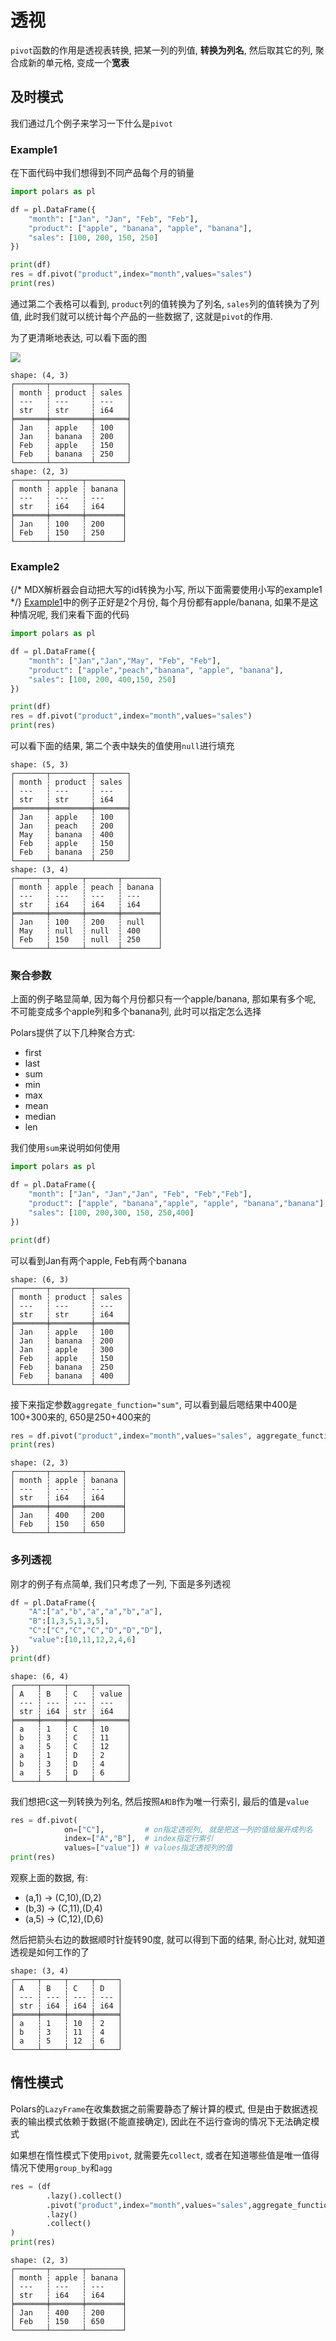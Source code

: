 # 透视

`pivot`函数的作用是透视表转换, 把某一列的列值, **转换为列名**, 然后取其它的列, 聚合成新的单元格, 变成一个**宽表**

## 及时模式
我们通过几个例子来学习一下什么是`pivot`
### Example1

在下面代码中我们想得到不同产品每个月的销量

```python
import polars as pl

df = pl.DataFrame({
    "month": ["Jan", "Jan", "Feb", "Feb"],
    "product": ["apple", "banana", "apple", "banana"],
    "sales": [100, 200, 150, 250]
})

print(df)
res = df.pivot("product",index="month",values="sales")
print(res)
```
通过第二个表格可以看到, `product`列的值转换为了列名, `sales`列的值转换为了列值, 此时我们就可以统计每个产品的一些数据了, 这就是`pivot`的作用.

为了更清晰地表达, 可以看下面的图

![](/pivot.png)


```text
shape: (4, 3)
┌───────┬─────────┬───────┐
│ month ┆ product ┆ sales │
│ ---   ┆ ---     ┆ ---   │
│ str   ┆ str     ┆ i64   │
╞═══════╪═════════╪═══════╡
│ Jan   ┆ apple   ┆ 100   │
│ Jan   ┆ banana  ┆ 200   │
│ Feb   ┆ apple   ┆ 150   │
│ Feb   ┆ banana  ┆ 250   │
└───────┴─────────┴───────┘
shape: (2, 3)
┌───────┬───────┬────────┐
│ month ┆ apple ┆ banana │
│ ---   ┆ ---   ┆ ---    │
│ str   ┆ i64   ┆ i64    │
╞═══════╪═══════╪════════╡
│ Jan   ┆ 100   ┆ 200    │
│ Feb   ┆ 150   ┆ 250    │
└───────┴───────┴────────┘
```

### Example2

{/* MDX解析器会自动把大写的id转换为小写, 所以下面需要使用小写的example1 */}
[Example1](#example1)中的例子正好是2个月份, 每个月份都有apple/banana, 如果不是这种情况呢, 我们来看下面的代码

```python
import polars as pl

df = pl.DataFrame({
    "month": ["Jan","Jan","May", "Feb", "Feb"],
    "product": ["apple","peach","banana", "apple", "banana"],
    "sales": [100, 200, 400,150, 250]
})

print(df)
res = df.pivot("product",index="month",values="sales")
print(res)
```
可以看下面的结果, 第二个表中缺失的值使用`null`进行填充
```text
shape: (5, 3)
┌───────┬─────────┬───────┐
│ month ┆ product ┆ sales │
│ ---   ┆ ---     ┆ ---   │
│ str   ┆ str     ┆ i64   │
╞═══════╪═════════╪═══════╡
│ Jan   ┆ apple   ┆ 100   │
│ Jan   ┆ peach   ┆ 200   │
│ May   ┆ banana  ┆ 400   │
│ Feb   ┆ apple   ┆ 150   │
│ Feb   ┆ banana  ┆ 250   │
└───────┴─────────┴───────┘
shape: (3, 4)
┌───────┬───────┬───────┬────────┐
│ month ┆ apple ┆ peach ┆ banana │
│ ---   ┆ ---   ┆ ---   ┆ ---    │
│ str   ┆ i64   ┆ i64   ┆ i64    │
╞═══════╪═══════╪═══════╪════════╡
│ Jan   ┆ 100   ┆ 200   ┆ null   │
│ May   ┆ null  ┆ null  ┆ 400    │
│ Feb   ┆ 150   ┆ null  ┆ 250    │
└───────┴───────┴───────┴────────┘
```


### 聚合参数
上面的例子略显简单, 因为每个月份都只有一个apple/banana, 那如果有多个呢, 不可能变成多个apple列和多个banana列, 此时可以指定怎么选择

Polars提供了以下几种聚合方式:
- first
- last
- sum
- min
- max
- mean
- median
- len

我们使用`sum`来说明如何使用

```python
import polars as pl

df = pl.DataFrame({
    "month": ["Jan", "Jan","Jan", "Feb", "Feb","Feb"],
    "product": ["apple", "banana","apple", "apple", "banana","banana"],
    "sales": [100, 200,300, 150, 250,400]
})

print(df)
```
可以看到Jan有两个apple, Feb有两个banana
```text {7,9,11,12}
shape: (6, 3)
┌───────┬─────────┬───────┐
│ month ┆ product ┆ sales │
│ ---   ┆ ---     ┆ ---   │
│ str   ┆ str     ┆ i64   │
╞═══════╪═════════╪═══════╡
│ Jan   ┆ apple   ┆ 100   │
│ Jan   ┆ banana  ┆ 200   │
│ Jan   ┆ apple   ┆ 300   │
│ Feb   ┆ apple   ┆ 150   │
│ Feb   ┆ banana  ┆ 250   │
│ Feb   ┆ banana  ┆ 400   │
└───────┴─────────┴───────┘
```
接下来指定参数`aggregate_function="sum"`, 可以看到最后嗯结果中400是100+300来的, 650是250+400来的
```python
res = df.pivot("product",index="month",values="sales", aggregate_function="sum")
print(res)
```

```text
shape: (2, 3)
┌───────┬───────┬────────┐
│ month ┆ apple ┆ banana │
│ ---   ┆ ---   ┆ ---    │
│ str   ┆ i64   ┆ i64    │
╞═══════╪═══════╪════════╡
│ Jan   ┆ 400   ┆ 200    │
│ Feb   ┆ 150   ┆ 650    │
└───────┴───────┴────────┘
```

### 多列透视
刚才的例子有点简单, 我们只考虑了一列, 下面是多列透视

```python
df = pl.DataFrame({
	"A":["a","b","a","a","b","a"],
	"B":[1,3,5,1,3,5],
	"C":["C","C","C","D","D","D"],
	"value":[10,11,12,2,4,6]
})
print(df)
```
```text
shape: (6, 4)
┌─────┬─────┬─────┬───────┐
│ A   ┆ B   ┆ C   ┆ value │
│ --- ┆ --- ┆ --- ┆ ---   │
│ str ┆ i64 ┆ str ┆ i64   │
╞═════╪═════╪═════╪═══════╡
│ a   ┆ 1   ┆ C   ┆ 10    │
│ b   ┆ 3   ┆ C   ┆ 11    │
│ a   ┆ 5   ┆ C   ┆ 12    │
│ a   ┆ 1   ┆ D   ┆ 2     │
│ b   ┆ 3   ┆ D   ┆ 4     │
│ a   ┆ 5   ┆ D   ┆ 6     │
└─────┴─────┴─────┴───────┘
```
我们想把`C`这一列转换为列名, 然后按照`A和B`作为唯一行索引, 最后的值是`value`
```python
res = df.pivot(
            on=["C"],         # on指定透视列, 就是把这一列的值给展开成列名
            index=["A","B"],  # index指定行索引
            values=["value"]) # values指定透视列的值
print(res)
```
观察上面的数据, 有:
- (a,1) -> (C,10),(D,2)
- (b,3) -> (C,11),(D,4)
- (a,5) -> (C,12),(D,6)

然后把箭头右边的数据顺时针旋转90度, 就可以得到下面的结果, 耐心比对, 就知道透视是如何工作的了

```text
shape: (3, 4)
┌─────┬─────┬─────┬─────┐
│ A   ┆ B   ┆ C   ┆ D   │
│ --- ┆ --- ┆ --- ┆ --- │
│ str ┆ i64 ┆ i64 ┆ i64 │
╞═════╪═════╪═════╪═════╡
│ a   ┆ 1   ┆ 10  ┆ 2   │
│ b   ┆ 3   ┆ 11  ┆ 4   │
│ a   ┆ 5   ┆ 12  ┆ 6   │
└─────┴─────┴─────┴─────┘
```

## 惰性模式
Polars的`LazyFrame`在收集数据之前需要静态了解计算的模式, 但是由于数据透视表的输出模式依赖于数据(不能直接确定), 因此在不运行查询的情况下无法确定模式

如果想在惰性模式下使用`pivot`, 就需要先`collect`, 或者在知道哪些值是唯一值得情况下使用`group_by`和`agg`

```python
res = (df
	    .lazy().collect()
        .pivot("product",index="month",values="sales",aggregate_function="sum")
        .lazy()
        .collect()
)
print(res)
```

```text
shape: (2, 3)
┌───────┬───────┬────────┐
│ month ┆ apple ┆ banana │
│ ---   ┆ ---   ┆ ---    │
│ str   ┆ i64   ┆ i64    │
╞═══════╪═══════╪════════╡
│ Jan   ┆ 400   ┆ 200    │
│ Feb   ┆ 150   ┆ 650    │
└───────┴───────┴────────┘
```
